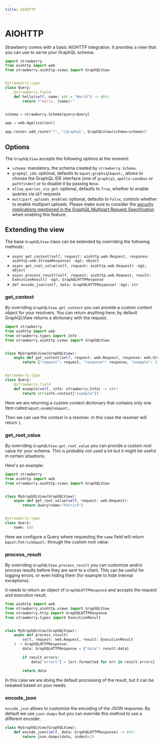 ```yaml
---
title: AIOHTTP
---
```


# AIOHTTP

Strawberry comes with a basic AIOHTTP integration. It provides a view that you
can use to serve your GraphQL schema:

```python
import strawberry
from aiohttp import web
from strawberry.aiohttp.views import GraphQLView


@strawberry.type
class Query:
    @strawberry.field
    def hello(self, name: str = "World") -> str:
        return f"Hello, {name}!"


schema = strawberry.Schema(query=Query)

app = web.Application()

app.router.add_route("*", "/graphql", GraphQLView(schema=schema))
```

## Options

The `GraphQLView` accepts the following options at the moment:

- `schema`: mandatory, the schema created by `strawberry.Schema`.
- `graphql_ide`: optional, defaults to `&quot;graphiql&quot;`, allows to choose the
  GraphQL IDE interface (one of `graphiql`, `apollo-sandbox` or `pathfinder`) or
  to disable it by passing `None`.
- `allow_queries_via_get`: optional, defaults to `True`, whether to enable
  queries via `GET` requests
- `multipart_uploads_enabled`: optional, defaults to `False`, controls whether
  to enable multipart uploads. Please make sure to consider the
  [security implications mentioned in the GraphQL Multipart Request Specification](https://github.com/jaydenseric/graphql-multipart-request-spec/blob/master/readme.md#security)
  when enabling this feature.

## Extending the view

The base `GraphQLView` class can be extended by overriding the following
methods:

- `async get_context(self, request: aiohttp.web.Request, response: aiohttp.web.StreamResponse) -&gt; object`
- `async get_root_value(self, request: aiohttp.web.Request) -&gt; object`
- `async process_result(self, request: aiohttp.web.Request, result: ExecutionResult) -&gt; GraphQLHTTPResponse`
- `def encode_json(self, data: GraphQLHTTPResponse) -&gt; str`

### get_context

By overriding `GraphQLView.get_context` you can provide a custom context object
for your resolvers. You can return anything here; by default GraphQLView returns
a dictionary with the request.

```python
import strawberry
from aiohttp import web
from strawberry.types import Info
from strawberry.aiohttp.views import GraphQLView


class MyGraphQLView(GraphQLView):
    async def get_context(self, request: web.Request, response: web.StreamResponse):
        return {"request": request, "response": response, "example": 1}


@strawberry.type
class Query:
    @strawberry.field
    def example(self, info: strawberry.Info) -> str:
        return str(info.context["example"])
```

Here we are returning a custom context dictionary that contains only one item
called `&quot;example&quot;`.

Then we can use the context in a resolver. In this case the resolver will return
`1`.

### get_root_value

By overriding `GraphQLView.get_root_value` you can provide a custom root value
for your schema. This is probably not used a lot but it might be useful in
certain situations.

Here's an example:

```python
import strawberry
from aiohttp import web
from strawberry.aiohttp.views import GraphQLView


class MyGraphQLView(GraphQLView):
    async def get_root_value(self, request: web.Request):
        return Query(name="Patrick")


@strawberry.type
class Query:
    name: str
```

Here we configure a Query where requesting the `name` field will return
`&quot;Patrick&quot;` through the custom root value.

### process_result

By overriding `GraphQLView.process_result` you can customize and/or process
results before they are sent to a client. This can be useful for logging errors,
or even hiding them (for example to hide internal exceptions).

It needs to return an object of `GraphQLHTTPResponse` and accepts the request
and execution result.

```python
from aiohttp import web
from strawberry.aiohttp.views import GraphQLView
from strawberry.http import GraphQLHTTPResponse
from strawberry.types import ExecutionResult


class MyGraphQLView(GraphQLView):
    async def process_result(
        self, request: web.Request, result: ExecutionResult
    ) -> GraphQLHTTPResponse:
        data: GraphQLHTTPResponse = {"data": result.data}

        if result.errors:
            data["errors"] = [err.formatted for err in result.errors]

        return data
```

In this case we are doing the default processing of the result, but it can be
tweaked based on your needs.

### encode_json

`encode_json` allows to customize the encoding of the JSON response. By default
we use `json.dumps` but you can override this method to use a different encoder.

```python
class MyGraphQLView(GraphQLView):
    def encode_json(self, data: GraphQLHTTPResponse) -> str:
        return json.dumps(data, indent=2)
```